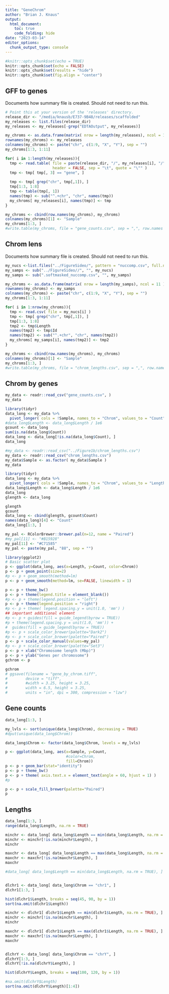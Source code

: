 ```yaml
---
title: "GeneChrom"
author: "Brian J. Knaus"
output: 
  html_document:
    toc: true
    code_folding: hide
date: "2023-03-14"
editor_options: 
  chunk_output_type: console
---
```


```r
#knitr::opts_chunk$set(echo = TRUE)
knitr::opts_chunk$set(echo = FALSE)
knitr::opts_chunk$set(results = "hide")
knitr::opts_chunk$set(fig.align = "center")
```


## GFF to genes

Documents how summary file is created.
Should not need to run this.

```r
# Point this at your version of the 'releases' directory.
release_dir <- "/media/knausb/E737-9B48/releases/scaffolded"
my_releases <- list.files(release_dir)
my_releases <- my_releases[-grep("EDTAOutput", my_releases)]

my_chroms <- as.data.frame(matrix( nrow = length(my_releases), ncol = 11 ))
rownames(my_chroms) <- my_releases
colnames(my_chroms) <- paste("chr", c(1:9, "X", "Y"), sep = "")
my_chroms[1:3, 1:11]

for( i in 1:length(my_releases)){
  tmp <- read.table( file = paste(release_dir, "/", my_releases[i], "/", my_releases[i], ".primary_high_confidence.gff3.gz", sep = ""), 
                     header = FALSE, sep = "\t", quote = "\"" )
  tmp <- tmp[ tmp[, 3] == "gene", ]
  
  tmp <- tmp[ grep("chr", tmp[,1]), ]
  tmp[1:3, 1:8]
  tmp <- table(tmp[, 1])
  names(tmp) <- sub("^.+chr", "chr", names(tmp))
  my_chroms[ my_releases[i], names(tmp)] <- tmp
}

my_chroms <- cbind(row.names(my_chroms), my_chroms)
colnames(my_chroms)[1] <- "Sample"
my_chroms[1:3, ]
#write.table(my_chroms, file = "gene_counts.csv", sep = ",", row.names = FALSE)
```


## Chrom lens

Documents how summary file is created.
Should not need to run this.

```r
my_nucs <-list.files("../FigureSideo/", pattern = "nuccomp.csv", full.names = TRUE)
my_samps <- sub("../FigureSideo//", "", my_nucs)
my_samps <- sub(".softmasked_nuccomp.csv", "", my_samps)

my_chroms <- as.data.frame(matrix( nrow = length(my_samps), ncol = 11 ))
rownames(my_chroms) <- my_samps
colnames(my_chroms) <- paste("chr", c(1:9, "X", "Y"), sep = "")
my_chroms[1:3, 1:11]

for( i in 1:nrow(my_chroms)){
  tmp <- read.csv( file = my_nucs[i] )
  tmp <- tmp[ grep("chr", tmp[,1]), ]
  tmp[1:3, 1:8]
  tmp2 <- tmp$Length
  names(tmp2) <- tmp$Id
  names(tmp2) <- sub("^.+chr", "chr", names(tmp2))
  my_chroms[ my_samps[i], names(tmp2)] <- tmp2
}

my_chroms <- cbind(row.names(my_chroms), my_chroms)
colnames(my_chroms)[1] <- "Sample"
my_chroms[1:3, ]
#write.table(my_chroms, file = "chrom_lengths.csv", sep = ",", row.names = FALSE)
```



## Chrom by genes


```r
my_data <- readr::read_csv("gene_counts.csv", )
my_data

library(tidyr)
data_long <- my_data %>%
  pivot_longer( cols = !Sample, names_to = "Chrom", values_to = "Count")
#data_long$Length <- data_long$Length / 1e6
gcount <- data_long
sum(is.na(data_long$Count))
data_long <- data_long[!is.na(data_long$Count), ]
data_long

#my_data <- readr::read_csv("../Figure1b/chrom_lengths.csv")
my_data <- readr::read_csv("chrom_lengths.csv")
my_data$Sample <- as.factor( my_data$Sample )
my_data

library(tidyr)
data_long <- my_data %>%
  pivot_longer( cols = !Sample, names_to = "Chrom", values_to = "Length")
data_long$Length <- data_long$Length / 1e6
data_long
glength <- data_long

```



```r
glength
gcount
data_long <- cbind(glength, gcount$Count)
names(data_long)[4] <- "Count"
data_long[1:3, ]

my_pal <- RColorBrewer::brewer.pal(n=12, name = "Paired")
#my_pal[11] <- "#B15928"
my_pal[11] <- "#C71585"
my_pal <- paste(my_pal, "88", sep = "")

library(ggplot2)
# Basic scatter plot
p <- ggplot(data_long, aes(x=Length, y=Count, color=Chrom)) 
p <- p + geom_point(size=2)
#p <- p + geom_smooth(method=lm)
p <- p + geom_smooth(method=lm, se=FALSE, linewidth = 1)

p <- p + theme_bw()
p <- p + theme(legend.title = element_blank()) 
#p <- p + theme(legend.position = "left")
p <- p + theme(legend.position = "right")
#p <- p + theme( legend.spacing.y = unit(1.0, 'mm') )
## important additional element
#p <- p + guides(fill = guide_legend(byrow = TRUE))
#p + theme(legend.spacing.y = unit(1.0, 'mm')) +
#  guides(fill = guide_legend(byrow = TRUE))
#p <- p + scale_color_brewer(palette="Dark2")
#p <- p + scale_color_brewer(palette="Paired")
p <- p + scale_color_manual(values=my_pal)
#p <- p + scale_color_brewer(palette="Set3")
p <- p + xlab("Chromosome length (Mbp)")
p <- p + ylab("Genes per chromosome")
gchrom <- p
```


```r
gchrom
# ggsave(filename = "gene_by_chrom.tiff",
#        device = "tiff", 
#        #width = 3.25, height = 3.25, 
#        width = 6.5, height = 3.25, 
#        units = "in", dpi = 300, compression = "lzw")
```


## Gene counts


```r
data_long[1:3, ]

my_lvls <- sort(unique(data_long$Chrom), decreasing = TRUE)
#dput(unique(data_long$Chrom))

data_long$Chrom <- factor(data_long$Chrom, levels = my_lvls)

p <- ggplot(data_long, aes(x=Sample, y=Count, 
                           #color=Chrom, 
                           fill=Chrom)) 
p <- p + geom_bar(stat="identity")
p <- p + theme_bw()
p <- p + theme( axis.text.x = element_text(angle = 60, hjust = 1) )
#p

p <- p + scale_fill_brewer(palette="Paired")
p


```


## Lengths


```r

data_long[1:3, ]
range(data_long$Length, na.rm = TRUE)

minchr <- data_long[ data_long$Length == min(data_long$Length, na.rm = TRUE), ]
minchr <- minchr[!is.na(minchr$Length), ]
minchr

maxchr <- data_long[ data_long$Length == max(data_long$Length, na.rm = TRUE), ]
maxchr <- maxchr[!is.na(maxchr$Length), ]
maxchr

#data_long[ data_long$Length == min(data_long$Length, na.rm = TRUE), ]


dlchr1 <- data_long[ data_long$Chrom == "chr1", ]
dlchr1[1:3, ]

hist(dlchr1$Length, breaks = seq(45, 90, by = 1))
sort(na.omit(dlchr1$Length))

minchr <- dlchr1[ dlchr1$Length == min(dlchr1$Length, na.rm = TRUE), ]
minchr <- minchr[!is.na(minchr$Length), ]
minchr

maxchr <- dlchr1[ dlchr1$Length == max(dlchr1$Length, na.rm = TRUE), ]
maxchr <- maxchr[!is.na(maxchr$Length), ]
maxchr


dlchrY <- data_long[ data_long$Chrom == "chrY", ]
dlchrY[1:3, ]
dlchrY[!is.na(dlchrY$Length), ]

hist(dlchrY$Length, breaks = seq(100, 120, by = 1))

#na.omit(dlchrY$Length)
sort(na.omit(dlchrY$Length)[1:4])

```




